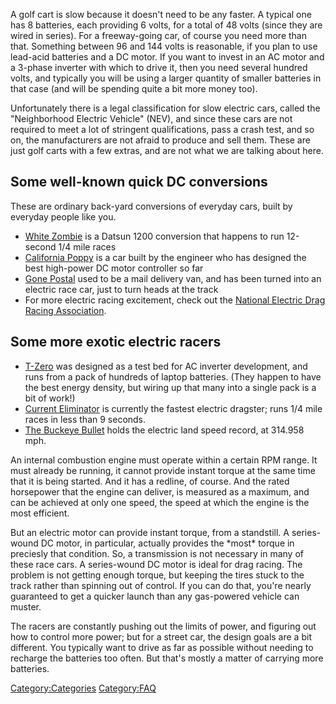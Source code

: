A golf cart is slow because it doesn't need to be any faster.  A typical one has 8 batteries, each providing 6 volts, for a total of 48 volts (since they are wired in series).  For a freeway-going car, of course you need more than that.  Something between 96 and 144 volts is reasonable, if you plan to use lead-acid batteries and a DC motor.  If you want to invest in an AC motor and a 3-phase inverter with which to drive it, then you need several hundred volts, and typically you will be using a larger quantity of smaller batteries in that case (and will be spending quite a bit more money too).

Unfortunately there is a legal classification for slow electric cars, called the "Neighborhood Electric Vehicle" (NEV), and since these cars are not required to meet a lot of stringent qualifications, pass a crash test, and so on, the manufacturers are not afraid to produce and sell them.  These are just golf carts with a few extras, and are not what we are talking about here.

==Some well-known quick DC conversions==
These are ordinary back-yard conversions of everyday cars, built by everyday people like you.
*[http://www.plasmaboyracing.com/whitezombie.php White Zombie] is a Datsun 1200 conversion that happens to run 12-second 1/4 mile races
*[http://www.austinev.org/evalbum/293.html California Poppy] is a car built by the engineer who has designed the best high-power DC motor controller so far
*[http://www.suckamps.com/index.php?page=projects Gone Postal] used to be a mail delivery van, and has been turned into an electric race car, just to turn heads at the track
*For more electric racing excitement, check out the [http://www.nedra.com/ National Electric Drag Racing Association].

==Some more exotic electric racers==
*[http://www.acpropulsion.com/tzero_pages/tzero_home.htm T-Zero] was designed as a test bed for AC inverter development, and runs from a pack of hundreds of laptop batteries.  (They happen to have the best energy density, but wiring up that many into a single pack is a bit of work!)
*[http://www.wurts.net/ElectrifiedMotorSports/ Current Eliminator] is currently the fastest electric dragster; runs 1/4 mile races in less than 9 seconds.
*[http://www.speedace.info/osu_buckeye_bullet.htm The Buckeye Bullet] holds the electric land speed record, at 314.958 mph.

An internal combustion engine must operate within a certain RPM range.  It must already be running, it cannot provide instant torque at the same time that it is being started.  And it has a redline, of course.  And the rated horsepower that the engine can deliver, is measured as a maximum, and can be achieved at only one speed, the speed at which the engine is the most efficient.

But an electric motor can provide instant torque, from a standstill.  A series-wound DC motor, in particular, actually provides the *most* torque in preciesly that condition.  So, a transmission is not necessary in many of these race cars.  A series-wound DC motor is ideal for drag racing.  The problem is not getting enough torque, but keeping the tires stuck to the track rather than spinning out of control.  If you can do that, you're nearly guaranteed to get a quicker launch than any gas-powered vehicle can muster.

The racers are constantly pushing out the limits of power, and figuring out how to control more power; but for a street car, the design goals are a bit different.  You typically want to drive as far as possible without needing to recharge the batteries too often.  But that's mostly a matter of carrying more batteries.

[[Category:Categories]]
[[Category:FAQ]]